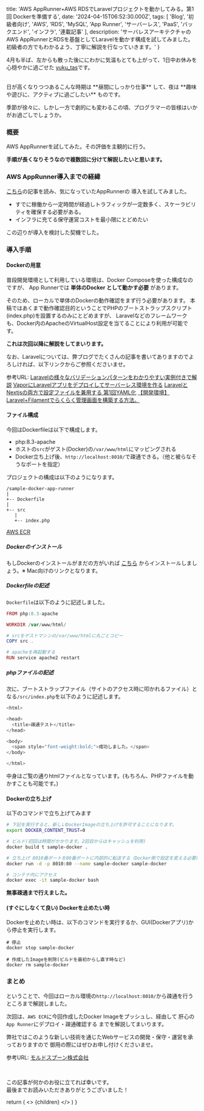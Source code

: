 
  title: 'AWS AppRunner+AWS RDSでLaravelプロジェクトを動かしてみる。第1回 Dockerを準備する',
  date: '2024-04-15T06:52:30.000Z',
  tags: [
    'Blog',
    '初級者向け',
    'AWS',
    'RDS',
    'MySQL',
    'App Runner',
    'サーバーレス',
    'PaaS',
    'バックエンド',
    'インフラ',
    '連載記事'
  ],
  description: 'サーバレスアーキテクチャのAWS AppRunnerとRDSを基盤としてLaravelを動かす構成を試してみました。初級者の方でもわかるよう、丁寧に解説を行なっていきます。'
}

4月も半ば、左からも散った後ににわかに気温もとても上がって、1日中お休みを心穏やかに過ごせた [yuku_tas](https://twitter.com/yuku_tas)です。

<br />
日が高くなりつつあるこんな時期は **昼間にしっかり仕事** して、夜は **趣味や遊びに、アクティブに過ごしたい** ものです。

季節が徐々に、しかし一方で劇的にも変わるこの頃、プログラマーの皆様はいかがお過ごしでしょうか。

### 概要

AWS AppRunnerを試してみた。その評価を主観的に行う。

**手順が長くなりそうなので複数回に分けて解説したいと思います。**

### AWS AppRunner導入までの経緯

[こちら](https://aws.amazon.com/jp/blogs/news/app-runner-case-study-by-peraichi/)の記事を読み、気になっていたAppRunnerの
導入を試してみました。

- すでに稼働から一定時間が経過しトラフィックが一定数多く、スケーラビリティを確保する必要がある。
- インフラに充てる保守運営コストを最小限にとどめたい

この辺りが導入を検討した契機でした。

### 導入手順

#### Dockerの用意

普段開発環境として利用している環境は、Docker Composeを使った構成なのですが、
App Runnerでは **単体のDocker として動かす必要** があります。

そのため、ローカルで単体のDockerの動作確認をまず行う必要があります。
本稿ではあくまで動作確認目的ということでPHPのブートストラップスクリプト(index.php)を設置するのみにとどめますが、
<span className="hoso">Laravelなどのフレームワークも、Docker内のApacheのVirtualHost設定を当てることにより利用が可能</span>です。

**これは次回以降に解説をしてまいります。**

なお、Laravelについては、弊ブログでたくさんの記事を書いてありますのでよろしければ、以下リンクからご参照くださいませ。

参考URL:
[Laravelの様々なバリデーションパターンをわかりやすい実例付きで解説](https://moldspoon.jp/blog/posts/laravel-validation-patterns)
[VaporにLaravelアプリをデプロイしてサーバーレス環境を作る](https://moldspoon.jp/blog/posts/deploy-to-laravel-vapor)
[LaravelとNextjsの両方で設定ファイルを兼用する 第1回YAML化](https://moldspoon.jp/blog/posts/yaml-file-using-both-laravel-and-nextjs)
[【開発環境】Laravel+Filamentでらくらく管理画面を構築する方法。](https://moldspoon.jp/blog/posts/how-to-start-laravel-filament)

#### ファイル構成

今回はDockerfileは以下で構成します。

- php:8.3-apache
- ホストの`src`がゲスト(Docker)の`/var/www/html`にマッピングされる
- Docker立ち上げ後、`http://localhost:8010/`で疎通できる。（他と被らなそうなポートを指定）

プロジェクトの構成は以下のようになります。

```
/sample-docker-app-runner
|
+-- Dockerfile
|
+-- src
   |
   +-- index.php
```


[AWS ECR](https://us-east-1.console.aws.amazon.com/ecr/home?region=us-east-1#)

##### Dockerのインストール

もしDockerのインストールがまだの方がいれば
[こちら](https://docs.docker.com/desktop/install/mac-install/)
からインストールしましょう。※ Mac向けのリンクとなります。

##### Dockerfileの記述

`Dockerfile`は以下のように記述しました。

<CodeBlockTitle title="Dockerfile" />

```php
FROM php:8.3-apache

WORKDIR /var/www/html/

# srcをゲストマシンの/var/www/htmlに丸ごとコピー
COPY src .

# apacheを再起動する
RUN service apache2 restart
```

##### phpファイルの記述

次に、ブートストラップファイル（サイトのアクセス時に叩かれるファイル）となる`/src/index.php`を以下のように記述します。

<CodeBlockTitle title="src/index.php" />

```php
<html>

<head>
  <title>疎通テスト</title>
</head>

<body>
  <span style="font-weight:bold;">成功しました。</span>
</body>

</html>
```

中身はご覧の通りhtmlファイルとなっています。(もちろん、PHPファイルを動かすことも可能です。)

#### Dockerの立ち上げ

以下のコマンドで立ち上げてみます

```bash
# 下記を実行すると、新しいDockerImageの立ち上げを許可することになります。
export DOCKER_CONTENT_TRUST=0

# ビルド(初回は時間がかかります。2回目からはキャッシュを利用)
docker build t sample-docker .

# 立ち上げ 8010番ポートを80番ポートに内部的に転送する（Docker側で設定を変える必要はなし）
docker run -d -p 8010:80 --name sample-docker sample-docker

# コンテナ内にアクセス
docker exec -it sample-docker bash
```

<MdxImage month="202404" image="ar2.png" isHalf={true}/>

**無事疎通まで行えました。**

#### (すぐにしなくて良い) Dockerを止めたい時

Dockerを止めたい時は、以下のコマンドを実行するか、GUI(Dockerアプリ)から停止を実行します。

```
# 停止
docker stop sample-docker

# 作成したImageを削除(ビルドを最初からし直す時など)
docker rm sample-docker
```

<MdxImage month="202404" image="ar1.png" isHalf={true}/>

### まとめ

ということで、今回はローカル環境の`http://localhost:8010/`から疎通を行うところまで解説しました。

次回は、`AWS ECR`に今回作成したDocker Imageをプッシュし、経由して 肝心の`App Runner`にデプロイ・疎通確認する
までを解説してまいります。

弊社ではこのような新しい技術を通じたWebサービスの開発・保守・運営を承っておりますので
御用の際にはぜひお申し付けくださいませ。

参考URL: [モルドスプーン株式会社](https://moldspoon.jp/)

<br />

この記事が何かのお役に立てれば幸いです。<br />
最後までお読みいただきありがとうございました！

  return (
    <Layout meta={meta}>
      <>
        {children}
      </>
    </Layout>
  )
}


